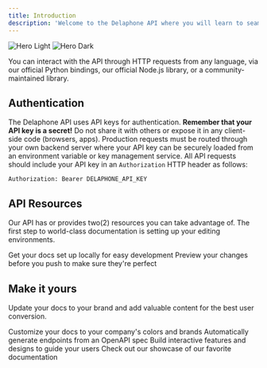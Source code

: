 ```yaml
---
title: Introduction
description: 'Welcome to the Delaphone API where you will learn to seamlessly integrate airtime and data bundle purchase into your application.'
---
```


<img
  className="block dark:hidden"
  src="/logo/delaphone-logo.png"
  alt="Hero Light"
/>
<img
  className="hidden dark:block"
  src="/logo/delaphone-logo.png"
  alt="Hero Dark"
/>

You can interact with the API through HTTP requests from any language, via our official Python bindings,
our official Node.js library, or a community-maintained library.

## Authentication
The Delaphone API uses API keys for authentication.
**Remember that your API key is a secret!** Do not share it with others or expose it in any client-side code (browsers, apps).
Production requests must be routed through your own backend server where your API key can be securely loaded from an environment variable
or key management service. All API requests should include your API key in an `Authorization` HTTP header as follows:
```text
Authorization: Bearer DELAPHONE_API_KEY
```

## API Resources
Our API has or provides two(2) resources you can take advantage of.
The first step to world-class documentation is setting up your editing environments.

<CardGroup cols={2}>
  <Card
    title="Purchase Airtime"
    icon="signal"
    href="https://mintlify.com/docs/quickstart"
  >
    Get your docs set up locally for easy development
  </Card>
  <Card
    title="Purchase Data Bundle"
    icon="wifi"
    href="https://mintlify.com/docs/development"
  >
    Preview your changes before you push to make sure they're perfect
  </Card>
</CardGroup>

## Make it yours

Update your docs to your brand and add valuable content for the best user conversion.

<CardGroup cols={2}>
  <Card
    title="Customize Style"
    icon="palette"
    href="https://mintlify.com/docs/settings/global"
  >
    Customize your docs to your company's colors and brands
  </Card>
  <Card
    title="Reference APIs"
    icon="code"
    href="https://mintlify.com/docs/api-playground/openapi"
  >
    Automatically generate endpoints from an OpenAPI spec
  </Card>
  <Card
    title="Add Components"
    icon="screwdriver-wrench"
    href="https://mintlify.com/docs/components/accordion"
  >
    Build interactive features and designs to guide your users
  </Card>
  <Card
    title="Get Inspiration"
    icon="stars"
    href="https://mintlify.com/showcase"
  >
    Check out our showcase of our favorite documentation
  </Card>
</CardGroup>
